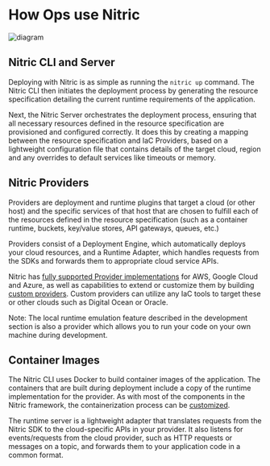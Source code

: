 # How Ops use Nitric

![diagram](/docs/images/concepts/ops-workflow.svg)

## Nitric CLI and Server

Deploying with Nitric is as simple as running the `nitric up` command. The Nitric CLI then initiates the deployment process by generating the resource specification detailing the current runtime requirements of the application.

Next, the Nitric Server orchestrates the deployment process, ensuring that all necessary resources defined in the resource specification are provisioned and configured correctly. It does this by creating a mapping between the resource specification and IaC Providers, based on a lightweight configuration file that contains details of the target cloud, region and any overrides to default services like timeouts or memory.

## Nitric Providers

Providers are deployment and runtime plugins that target a cloud (or other host) and the specific services of that host that are chosen to fulfill each of the resources defined in the resource specification (such as a container runtime, buckets, key/value stores, API gateways, queues, etc.)

Providers consist of a Deployment Engine, which automatically deploys your cloud resources, and a Runtime Adapter, which handles requests from the SDKs and forwards them to appropriate cloud service APIs.

Nitric has [fully supported Provider implementations](/reference/providers#standard-providers) for AWS, Google Cloud and Azure, as well as capabilities to extend or customize them by building [custom providers](/reference/providers/custom/building-custom-provider). Custom providers can utilize any IaC tools to target these or other clouds such as Digital Ocean or Oracle.

Note: The local runtime emulation feature described in the development section is also a provider which allows you to run your code on your own machine during development.

## Container Images

The Nitric CLI uses Docker to build container images of the application. The containers that are built during deployment include a copy of the runtime implementation for the provider. As with most of the components in the Nitric framework, the containerization process can be [customized](/reference/custom-containers).

The runtime server is a lightweight adapter that translates requests from the Nitric SDK to the cloud-specific APIs in your provider. It also listens for events/requests from the cloud provider, such as HTTP requests or messages on a topic, and forwards them to your application code in a common format.
